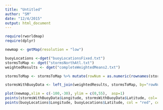 ```yaml
---
title: "Untitled"
author: "SM"
date: "12/4/2015"
output: html_document
---
```


```r
require(rworldmap)
require(dplyr)

```


```r
newmap <- getMap(resolution = "low")

buoyLocations <-dget("buoyLocationsFixed.txt")
stormsToMap <- dget("stormsNorthAtl.txt")
weightedResults <- dget("completeWeightedMeans2.txt")

stormsToMap <- stormsToMap %>% mutate(rowNum = as.numeric(rownames(stormsToMap)))

stormsWithBuoyData <- left_join(weightedResults, stormsToMap, by="rowNum")

plot(newmap,xlim = c(-100,-30), ylim = c(0,55),  asp=1)
points(stormsWithBuoyData$Longitude, stormsWithBuoyData$Latitude, col= "blue", cex =0.6)
points(buoyLocations$Longitude, buoyLocations$Latitude, col = "red", cex = 0.6, pch=16)


```

